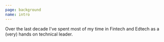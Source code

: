 ```yaml
---
page: background
name: intro
---
```

Over the last decade I've spent most of my time in Fintech and
Edtech as a (very) hands on technical leader.